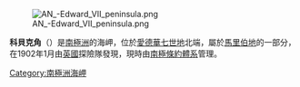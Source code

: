 [[Image:AN_-Edward_VII_peninsula.png|thumb]]

{{Coord|77|7|S|158|1|W||display=title}}

'''科貝克角'''（{{lang-en|Cape Colbeck}}）是[[南極洲|南極洲]]的海岬，位於[[愛德華七世地|愛德華七世地]]北端，屬於[[馬里伯地|馬里伯地]]的一部分，在1902年1月由[[英國|英國]]探險隊發現，現時由[[南極條約體系|南極條約體系]]管理。

{{Antarctica-geo-stub}}
[[Category:南極洲海岬|Category:南極洲海岬]]